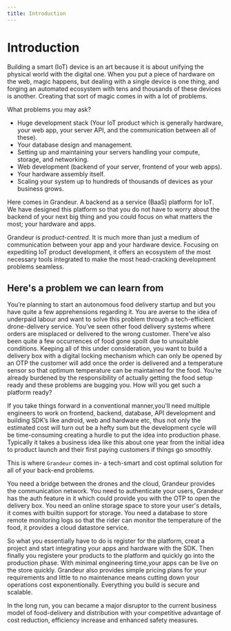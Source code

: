 ```yaml
---
title: Introduction
---
```

# Introduction 

Building a smart (IoT) device is an art because it is about unifying the physical world with the digital one. When you put a piece of hardware on the web, magic happens, but dealing with a single device is one thing, and forging an automated ecosystem with tens and thousands of these devices is another. Creating that sort of magic comes in with a lot of problems.

What problems you may ask?

- Huge development stack (Your IoT product which is generally hardware, your web app, your server API, and the communication between all of these).
- Your database design and management.
- Setting up and maintaining your servers handling your compute, storage, and networking.
- Web development (backend of your server, frontend of your web apps).
- Your hardware assembly itself.
- Scaling your system up to hundreds of thousands of devices as your business grows.

Here comes in Grandeur. A backend as a service (BaaS) platform for IoT. We have designed this platform so that you do not have to worry about the backend of your next big thing and you could focus on what matters the most; your hardware and apps. 

Grandeur is *product-centred*. It is much more than just a medium of communication between your app and your hardware device. Focusing on expediting IoT product development, it offers an ecosystem of the most necessary tools integrated to make the most head-cracking development problems seamless.

## Here's a problem we can learn from 

You’re planning to start an autonomous food delivery startup and but you have quite a few apprehensions regarding it. You are averse to the idea of underpaid labour and want to solve this problem through a tech-efficient drone-delivery service. You’ve seen other food delivery systems where orders are misplaced or delivered to the wrong customer. There’ve also been quite a few occurrences of food gone spoilt due to unsuitable conditions. Keeping all of this under consideration,  you want to build a delivery box with a digital locking mechanism which can only be opened by an OTP the customer will add once the order is delivered and a temperature sensor so that optimum temperature can be maintained for the food. You’re already burdened by the responsibility of actually getting the food setup ready and these problems are bugging you. How will you get such a platform ready?

If you take things forward in a conventional manner,you'll need multiple engineers to work on frontend, backend, database, API development and building SDK’s like android, web and hardware etc, thus not only the estimated cost will turn out be a hefty sum but the development cycle will be time-consuming creating a hurdle to put the idea into production phase. Typically it takes a business idea like this about one year from the initial idea to product launch and their first paying customers if things go smoothly.

This is where `Grandeur` comes in- a tech-smart and cost optimal solution for all of your back-end problems.

You need a bridge between the drones and the cloud, Grandeur provides the communication network.  You need to authenticate your users, Grandeur has the auth feature in it which could provide you with the OTP to open the delivery box. You need an online storage space to store your user's details, it comes with builtin support for storage. You need a database to store remote monitoring logs so that the rider can monitor the temperature of the food, it provides a cloud datastore service. 

So what you essentially have to do is register for the platform, creat a project and start integrating your apps and hardware with the SDK. Then finally you registere your products to the platform and quickly go into the production phase. With minimal engineering time,your apps can be live on the store quickly. Grandeur also provides simple pricing plans for your requirements and little to no maintenance means cutting down your operations cost exponentionally. Everything you build is secure and scalable. 

In the long run, you can became a major disruptor to the current business model of food-delivery and distribution with your competitive advantage of cost reduction, efficiency increase and enhanced safety measures. 
